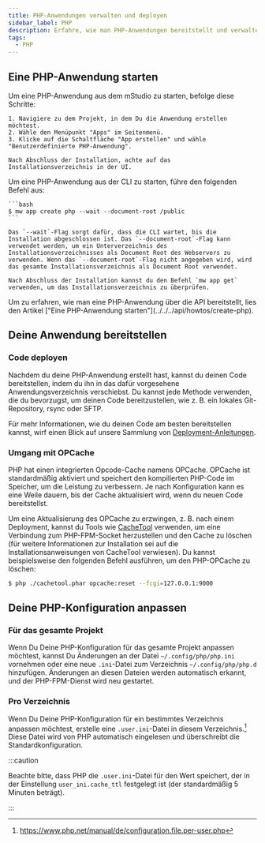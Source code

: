 ```yaml
---
title: PHP-Anwendungen verwalten und deployen
sidebar_label: PHP
description: Erfahre, wie man PHP-Anwendungen bereitstellt und verwaltet.
tags:
  - PHP
---
```



## Eine PHP-Anwendung starten

<Tabs groupId="access-mode">
  <TabItem value="gui" label="mStudio UI">
    Um eine PHP-Anwendung aus dem mStudio zu starten, befolge diese Schritte:

    1. Navigiere zu dem Projekt, in dem Du die Anwendung erstellen möchtest.
    2. Wähle den Menüpunkt "Apps" im Seitenmenü.
    3. Klicke auf die Schaltfläche "App erstellen" und wähle "Benutzerdefinierte PHP-Anwendung".

    Nach Abschluss der Installation, achte auf das Installationsverzeichnis in der UI.

  </TabItem>
  <TabItem value="cli" label="CLI">
    Um eine PHP-Anwendung aus der CLI zu starten, führe den folgenden Befehl aus:

    ```bash
    $ mw app create php --wait --document-root /public
    ```

    Das `--wait`-Flag sorgt dafür, dass die CLI wartet, bis die Installation abgeschlossen ist. Das `--document-root`-Flag kann verwendet werden, um ein Unterverzeichnis des Installationsverzeichnisses als Document Root des Webservers zu verwenden. Wenn das `--document-root`-Flag nicht angegeben wird, wird das gesamte Installationsverzeichnis als Document Root verwendet.

    Nach Abschluss der Installation kannst du den Befehl `mw app get` verwenden, um das Installationsverzeichnis zu überprüfen.

  </TabItem>
  <TabItem value="api" label="API">
    Um zu erfahren, wie man eine PHP-Anwendung über die API bereitstellt, lies den Artikel ["Eine PHP-Anwendung starten"](../../../api/howtos/create-php).
  </TabItem>
</Tabs>

## Deine Anwendung bereitstellen

### Code deployen

Nachdem du deine PHP-Anwendung erstellt hast, kannst du deinen Code bereitstellen, indem du ihn in das dafür vorgesehene Anwendungsverzeichnis verschiebst. Du kannst jede Methode verwenden, die du bevorzugst, um deinen Code bereitzustellen, wie z. B. ein lokales Git-Repository, rsync oder SFTP.

Für mehr Informationen, wie du deinen Code am besten bereitstellen kannst, wirf einen Blick auf unsere Sammlung von [Deployment-Anleitungen](/docs/v2/category/deployment-guides).

### Umgang mit OPCache

PHP hat einen integrierten Opcode-Cache namens OPCache. OPCache ist standardmäßig aktiviert und speichert den kompilierten PHP-Code im Speicher, um die Leistung zu verbessern. Je nach Konfiguration kann es eine Weile dauern, bis der Cache aktualisiert wird, wenn du neuen Code bereitstellst.

Um eine Aktualisierung des OPCache zu erzwingen, z. B. nach einem Deployment, kannst du Tools wie [CacheTool](https://github.com/gordalina/cachetool) verwenden, um eine Verbindung zum PHP-FPM-Socket herzustellen und den Cache zu löschen (für weitere Informationen zur Installation sei auf die Installationsanweisungen von CacheTool verwiesen). Du kannst beispielsweise den folgenden Befehl ausführen, um den PHP-OPCache zu löschen:

```bash
$ php ./cachetool.phar opcache:reset --fcgi=127.0.0.1:9000
```

## Deine PHP-Konfiguration anpassen

### Für das gesamte Projekt

Wenn Du Deine PHP-Konfiguration für das gesamte Projekt anpassen möchtest, kannst Du Änderungen an der Datei `~/.config/php/php.ini` vornehmen oder eine neue `.ini`-Datei zum Verzeichnis `~/.config/php/php.d` hinzufügen. Änderungen an diesen Dateien werden automatisch erkannt, und der PHP-FPM-Dienst wird neu gestartet.

### Pro Verzeichnis

Wenn Du Deine PHP-Konfiguration für ein bestimmtes Verzeichnis anpassen möchtest, erstelle eine `.user.ini`-Datei in diesem Verzeichnis.[^1] Diese Datei wird von PHP automatisch eingelesen und überschreibt die Standardkonfiguration.

:::caution

Beachte bitte, dass PHP die `.user.ini`-Datei für den Wert speichert, der in der Einstellung `user_ini.cache_ttl` festgelegt ist (der standardmäßig 5 Minuten beträgt).

:::

[^1]: https://www.php.net/manual/de/configuration.file.per-user.php
